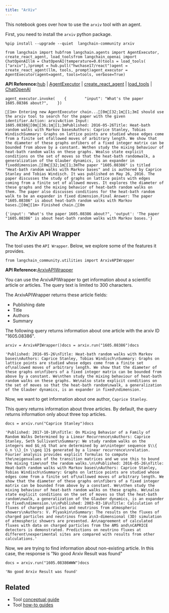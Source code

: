 ```yaml
---
title: "ArXiv"
---
```


This notebook goes over how to use the `arxiv` tool with an agent.

First, you need to install the `arxiv` python package.

```
%pip install --upgrade --quiet  langchain-community arxiv
```

```
from langchain import hubfrom langchain.agents import AgentExecutor, create_react_agent, load_toolsfrom langchain_openai import ChatOpenAIllm = ChatOpenAI(temperature=0.0)tools = load_tools(    ["arxiv"],)prompt = hub.pull("hwchase17/react")agent = create_react_agent(llm, tools, prompt)agent_executor = AgentExecutor(agent=agent, tools=tools, verbose=True)
```

**API Reference:**[hub](https://python.langchain.com/api_reference/langchain/hub/langchain.hub.hub.html) | [AgentExecutor](https://python.langchain.com/api_reference/langchain/agents/langchain.agents.agent.AgentExecutor.html) | [create\_react\_agent](https://python.langchain.com/api_reference/langchain/agents/langchain.agents.react.agent.create_react_agent.html) | [load\_tools](https://python.langchain.com/api_reference/community/agent_toolkits/langchain_community.agent_toolkits.load_tools.load_tools.html) | [ChatOpenAI](https://python.langchain.com/api_reference/openai/chat_models/langchain_openai.chat_models.base.ChatOpenAI.html)

```
agent_executor.invoke(    {        "input": "What's the paper 1605.08386 about?",    })
```

```
[1m> Entering new AgentExecutor chain...[0m[32;1m[1;3mI should use the arxiv tool to search for the paper with the given identifier.Action: arxivAction Input: 1605.08386[0m[36;1m[1;3mPublished: 2016-05-26Title: Heat-bath random walks with Markov basesAuthors: Caprice Stanley, Tobias WindischSummary: Graphs on lattice points are studied whose edges come from a finite set ofallowed moves of arbitrary length. We show that the diameter of these graphs onfibers of a fixed integer matrix can be bounded from above by a constant. Wethen study the mixing behaviour of heat-bath random walks on these graphs. Wealso state explicit conditions on the set of moves so that the heat-bath randomwalk, a generalization of the Glauber dynamics, is an expander in fixeddimension.[0m[32;1m[1;3mThe paper "1605.08386" is titled "Heat-bath random walks with Markov bases" and is authored by Caprice Stanley and Tobias Windisch. It was published on May 26, 2016. The paper discusses the study of graphs on lattice points with edges coming from a finite set of allowed moves. It explores the diameter of these graphs and the mixing behavior of heat-bath random walks on them. The paper also discusses conditions for the heat-bath random walk to be an expander in fixed dimension.Final Answer: The paper "1605.08386" is about heat-bath random walks with Markov bases.[0m[1m> Finished chain.[0m
```

```
{'input': "What's the paper 1605.08386 about?", 'output': 'The paper "1605.08386" is about heat-bath random walks with Markov bases.'}
```

## The ArXiv API Wrapper

The tool uses the `API Wrapper`. Below, we explore some of the features it provides.

```
from langchain_community.utilities import ArxivAPIWrapper
```

**API Reference:**[ArxivAPIWrapper](https://python.langchain.com/api_reference/community/utilities/langchain_community.utilities.arxiv.ArxivAPIWrapper.html)

You can use the ArxivAPIWrapper to get information about a scientific article or articles. The query text is limited to 300 characters.

The ArxivAPIWrapper returns these article fields:

* Publishing date
* Title
* Authors
* Summary

The following query returns information about one article with the arxiv ID "1605.08386".

```
arxiv = ArxivAPIWrapper()docs = arxiv.run("1605.08386")docs
```

```
'Published: 2016-05-26\nTitle: Heat-bath random walks with Markov bases\nAuthors: Caprice Stanley, Tobias Windisch\nSummary: Graphs on lattice points are studied whose edges come from a finite set of\nallowed moves of arbitrary length. We show that the diameter of these graphs on\nfibers of a fixed integer matrix can be bounded from above by a constant. We\nthen study the mixing behaviour of heat-bath random walks on these graphs. We\nalso state explicit conditions on the set of moves so that the heat-bath random\nwalk, a generalization of the Glauber dynamics, is an expander in fixed\ndimension.'
```

Now, we want to get information about one author, `Caprice Stanley`.

This query returns information about three articles. By default, the query returns information only about three top articles.

```
docs = arxiv.run("Caprice Stanley")docs
```

```
'Published: 2017-10-10\nTitle: On Mixing Behavior of a Family of Random Walks Determined by a Linear Recurrence\nAuthors: Caprice Stanley, Seth Sullivant\nSummary: We study random walks on the integers mod $G_n$ that are determined by an\ninteger sequence $\\{ G_n \\}_{n \\geq 1}$ generated by a linear recurrence\nrelation. Fourier analysis provides explicit formulas to compute the\neigenvalues of the transition matrices and we use this to bound the mixing time\nof the random walks.\n\nPublished: 2016-05-26\nTitle: Heat-bath random walks with Markov bases\nAuthors: Caprice Stanley, Tobias Windisch\nSummary: Graphs on lattice points are studied whose edges come from a finite set of\nallowed moves of arbitrary length. We show that the diameter of these graphs on\nfibers of a fixed integer matrix can be bounded from above by a constant. We\nthen study the mixing behaviour of heat-bath random walks on these graphs. We\nalso state explicit conditions on the set of moves so that the heat-bath random\nwalk, a generalization of the Glauber dynamics, is an expander in fixed\ndimension.\n\nPublished: 2003-03-18\nTitle: Calculation of fluxes of charged particles and neutrinos from atmospheric showers\nAuthors: V. Plyaskin\nSummary: The results on the fluxes of charged particles and neutrinos from a\n3-dimensional (3D) simulation of atmospheric showers are presented. An\nagreement of calculated fluxes with data on charged particles from the AMS and\nCAPRICE detectors is demonstrated. Predictions on neutrino fluxes at different\nexperimental sites are compared with results from other calculations.'
```

Now, we are trying to find information about non-existing article. In this case, the response is "No good Arxiv Result was found"

```
docs = arxiv.run("1605.08386WWW")docs
```

```
'No good Arxiv Result was found'
```

## Related

* Tool [conceptual guide](/src/oss/concepts/tools)
* Tool [how-to guides](/src/oss/how_to/#tools)
